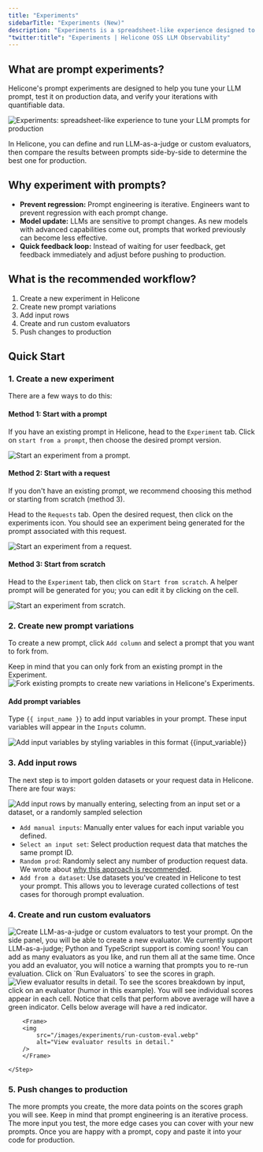 ```yaml
---
title: "Experiments"
sidebarTitle: "Experiments (New)"
description: "Experiments is a spreadsheet-like experience designed to tune your LLM prompts for production. "
"twitter:title": "Experiments | Helicone OSS LLM Observability"
---
```



## What are prompt experiments?

Helicone's prompt experiments are designed to help you tune your LLM prompt, test it on production data, and verify your iterations with quantifiable data.

<Frame>
  <img
    src="/images/experiments/experiments-cover.webp"
    alt="Experiments: spreadsheet-like experience to tune your LLM prompts for production"
  />
</Frame>

In Helicone, you can define and run LLM-as-a-judge or custom evaluators, then compare the results between prompts side-by-side to determine the best one for production.

## Why experiment with prompts?

- **Prevent regression:** Prompt engineering is iterative. Engineers want to prevent regression with each prompt change.
- **Model update:** LLMs are sensitive to prompt changes. As new models with advanced capabilities come out, prompts that worked previously can become less effective.
- **Quick feedback loop:** Instead of waiting for user feedback, get feedback immediately and adjust before pushing to production.

## What is the recommended workflow?

1. Create a new experiment in Helicone
2. Create new prompt variations
3. Add input rows
4. Create and run custom evaluators
5. Push changes to production

## Quick Start

### 1. Create a new experiment

There are a few ways to do this:

#### Method 1: Start with a prompt

If you have an existing prompt in Helicone, head to the `Experiment` tab. Click on `start from a prompt`, then choose the desired prompt version.

<Frame>
  <img
    src="/images/experiments/create-new-experiment.webp"
    alt="Start an experiment from a prompt. "
  />
</Frame>

#### Method 2: Start with a request

If you don't have an existing prompt, we recommend choosing this method or starting from scratch (method 3).

Head to the `Requests` tab. Open the desired request, then click on the experiments icon. You should see an experiment being generated for the prompt associated with this request.

<Frame>
  <img
    src="/images/experiments/method-2-request.webp"
    alt="Start an experiment from a request."
  />
</Frame>

#### Method 3: Start from scratch

Head to the `Experiment` tab, then click on `Start from scratch`. A helper prompt will be generated for you; you can edit it by clicking on the cell.

<Frame>
  <img
    src="/images/experiments/method-3-scratch.webp"
    alt="Start an experiment from scratch."
  />
</Frame>

### 2. Create new prompt variations

To create a new prompt, click `Add column` and select a prompt that you want to fork from.

<Note>
  Keep in mind that you can only fork from an existing prompt in the Experiment.
</Note>

<Frame>
  <img
    src="/images/experiments/fork-prompt.webp"
    alt="Fork existing prompts to create new variations in Helicone's Experiments."
  />
</Frame>

#### Add prompt variables

Type `{{ input_name }}` to add input variables in your prompt. These input variables will appear in the `Inputs` column.

<Frame>
  <img
    src="/images/experiments/add-prompt.webp"
    alt="Add input variables by styling variables in this format {{input_variable}}"
  />
</Frame>

### 3. Add input rows

The next step is to import golden datasets or your request data in Helicone. There are four ways:

<Frame>
  <img
    src="/images/experiments/add-input.webp"
    alt="Add input rows by manually entering, selecting from an input set or a dataset, or a randomly sampled selection"
  />
</Frame>

- `Add manual inputs`: Manually enter values for each input variable you defined.
- `Select an input set`: Select production request data that matches the same prompt ID.
- `Random prod`: Randomly select any number of production request data. We wrote about [why this approach is recommended](https://www.helicone.ai/blog/prompt-evaluation-for-llms).
- `Add from a dataset`: Use datasets you've created in Helicone to test your prompt. This allows you to leverage curated collections of test cases for thorough prompt evaluation.

### 4. Create and run custom evaluators

<Frame>
  <img
    src="/images/experiments/select-eval.webp"
    alt="Create LLM-as-a-judge or custom evaluators to test your prompt."
  />
</Frame>

<Steps>
    <Step title="Toggle on `Show scores`."></Step>
    <Step title="Under the dropdown, select 'Create new custom evaluators'"></Step>
    <Step title="Create the evaluator">
        On the side panel, you will be able to create a new evaluator. We currently support LLM-as-a-judge; Python and TypeScript support is coming soon!
        <Tip>You can add as many evaluators as you like, and run them all at the same time.</Tip>
    </Step>
    <Step title="Run Evaluator">
        Once you add an evaluator, you will notice a warning that prompts you to re-run evaluation. Click on `Run Evaluators` to see the scores in graph.
        <Frame>
        <img
            src="/images/experiments/run-eval.webp"
            alt="View evaluator results in detail. "
        />
        </Frame>
    </Step>
    <Step title="(Optional) View score breakdown">
        To see the scores breakdown by input, click on an evaluator (humor in this example). You will see individual scores appear in each cell. 
        Notice that cells that perform above average will have a green indicator. Cells below average will have a red indicator.

        <Frame>
        <img
            src="/images/experiments/run-custom-eval.webp"
            alt="View evaluator results in detail."
        />
        </Frame>

    </Step>

</Steps>

### 5. Push changes to production

The more prompts you create, the more data points on the scores graph you will see. Keep in mind that prompt engineering is an iterative process. The more input you test, the more edge cases you can cover with your new prompts.
Once you are happy with a prompt, copy and paste it into your code for production.

<QuestionsSection />
